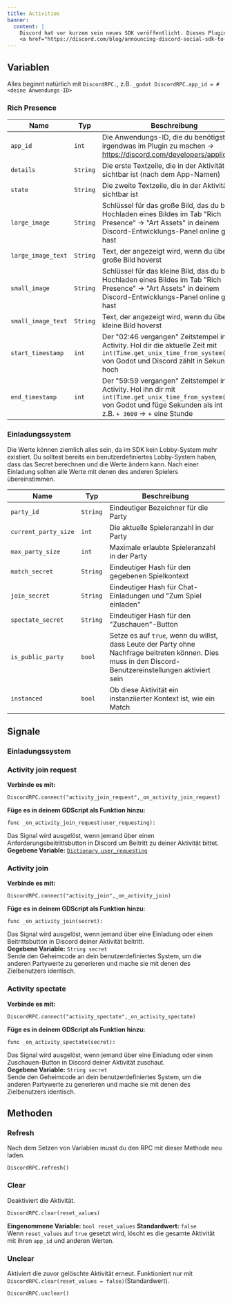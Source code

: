 ```yaml
---
title: Activities
banner:
  content: |
    Discord hat vor kurzem sein neues SDK veröffentlicht. Dieses Plugin wird so bald wie möglich komplett überarbeitet und mit neuen Docs versehen.
    <a href="https://discord.com/blog/announcing-discord-social-sdk-to-power-game-comms" target="_blank">Discord's anouncement</a>
---
```


## Variablen
Alles beginnt natürlich mit `DiscordRPC.`, z.B. `_godot DiscordRPC.app_id = #<deine Anwendungs-ID>`
### Rich Presence

| Name | Typ | Beschreibung |
| --- | --- | --- |
| `app_id` | `int` | Die Anwendungs-ID, die du benötigst, um irgendwas im Plugin zu machen → https://discord.com/developers/applications |
| `details` | `String` | Die erste Textzeile, die in der Aktivität sichtbar ist (nach dem App-Namen) |
| `state` | `String` | Die zweite Textzeile, die in der Aktivität sichtbar ist |
| `large_image` | `String` | Schlüssel für das große Bild, das du beim Hochladen eines Bildes im Tab "Rich Presence" → "Art Assets" in deinem Discord-Entwicklungs-Panel online gesetzt hast |
| `large_image_text` | `String` | Text, der angezeigt wird, wenn du über das große Bild hoverst |
| `small_image` | `String` | Schlüssel für das kleine Bild, das du beim Hochladen eines Bildes im Tab "Rich Presence" → "Art Assets" in deinem Discord-Entwicklungs-Panel online gesetzt hast |
| `small_image_text` | `String` | Text, der angezeigt wird, wenn du über das kleine Bild hoverst |
| `start_timestamp` | `int` | Der "02:46 vergangen" Zeitstempel in der Activity. Hol dir die aktuelle Zeit mit `int(Time.get_unix_time_from_system())` von Godot und Discord zählt in Sekunden hoch |
| `end_timestamp` | `int` | Der "59:59 vergangen" Zeitstempel in der Activity. Hol ihn dir mit `int(Time.get_unix_time_from_system())` von Godot und füge Sekunden als int hinzu, z.B. `+ 3600` → + eine Stunde |

### Einladungssystem
Die Werte können ziemlich alles sein, da im SDK kein Lobby-System mehr existiert. Du solltest bereits ein benutzerdefiniertes Lobby-System haben, dass das Secret berechnen und die Werte ändern kann. Nach einer Einladung sollten alle Werte mit denen des anderen Spielers übereinstimmen.

| Name | Typ | Beschreibung |
| --- | --- | --- |
| `party_id` | `String` | Eindeutiger Bezeichner für die Party |
| `current_party_size` | `int` | Die aktuelle Spieleranzahl in der Party |
| `max_party_size` | `int` | Maximale erlaubte Spieleranzahl in der Party |
| `match_secret` | `String` | Eindeutiger Hash für den gegebenen Spielkontext |
| `join_secret` | `String ` | Eindeutiger Hash für Chat-Einladungen und "Zum Spiel einladen" |
| `spectate_secret` | `String` | Eindeutiger Hash für den "Zuschauen"-Button |
| `is_public_party` | `bool` | Setze es auf `true`, wenn du willst, dass Leute der Party ohne Nachfrage beitreten können. Dies muss in den Discord-Benutzereinstellungen aktiviert sein |
| `instanced` | `bool` | Ob diese Aktivität ein instanziierter Kontext ist, wie ein Match |

## Signale
### Einladungssystem

### Activity join request
**Verbinde es mit:**
```gdscript
DiscordRPC.connect("activity_join_request",_on_activity_join_request)
```
**Füge es in deinem GDScript als Funktion hinzu:**
```gdscript
func _on_activity_join_request(user_requesting):
```
Das Signal wird ausgelöst, wenn jemand über einen Anforderungsbeitrittsbutton in Discord um Beitritt zu deiner Aktivität bittet.<br/>
**Gegebene Variable:** [`Dictionary user_requesting`](/discord-rpc-godot/users#get-current-user)
<br/>
### Activity join
**Verbinde es mit:**
```gdscript
DiscordRPC.connect("activity_join",_on_activity_join)
```
**Füge es in deinem GDScript als Funktion hinzu:**
```gdscript
func _on_activity_join(secret):
```
Das Signal wird ausgelöst, wenn jemand über eine Einladung oder einen Beitrittsbutton in Discord deiner Aktivität beitritt.<br/>
**Gegebene Variable:** `String secret`<br/>
Sende den Geheimcode an dein benutzerdefiniertes System, um die anderen Partywerte zu generieren und mache sie mit denen des Zielbenutzers identisch.
<br/>
### Activity spectate
**Verbinde es mit:**
```gdscript
DiscordRPC.connect("activity_spectate",_on_activity_spectate)
```
**Füge es in deinem GDScript als Funktion hinzu:**
```gdscript
func _on_activity_spectate(secret):
```
Das Signal wird ausgelöst, wenn jemand über eine Einladung oder einen Zuschauen-Button in Discord deiner Aktivität zuschaut.<br/>
**Gegebene Variable:** `String secret` <br/>
Sende den Geheimcode an dein benutzerdefiniertes System, um die anderen Partywerte zu generieren und mache sie mit denen des Zielbenutzers identisch.
## Methoden
### Refresh
Nach dem Setzen von Variablen musst du den RPC mit dieser Methode neu laden.
```gdscript
DiscordRPC.refresh()
```
### Clear
Deaktiviert die Aktivität.
```gdscript
DiscordRPC.clear(reset_values)
```
**Eingenommene Variable:** `bool reset_values` **Standardwert:** `false`<br/>
Wenn `reset_values` auf `true` gesetzt wird, löscht es die gesamte Aktivität mit ihren `app_id` und anderen Werten.

### Unclear
Aktiviert die zuvor gelöschte Aktivität erneut. Funktioniert nur mit `DiscordRPC.clear(reset_values = false)`(Standardwert).
```gdscript
DiscordRPC.unclear()
```